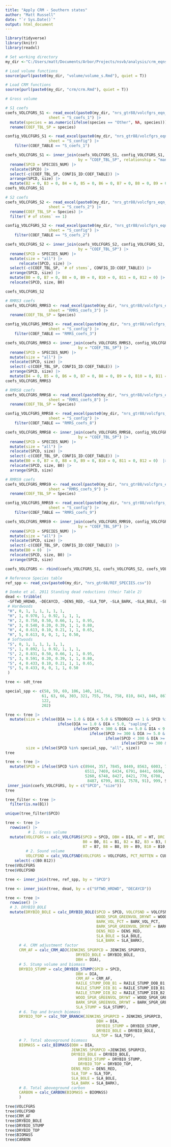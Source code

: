 ```yaml
---
title: "Apply CRM - Southern states"
author: "Matt Russell"
date: "`r Sys.Date()`"
output: html_document
---
```


```r
library(tidyverse)
library(knitr)
library(readxl)
```

```r
# Set working directory
my_dir <-"C:/Users/matt/Documents/Arbor/Projects/nsvb/analysis/crm_eqns/"
```

```r
# Load volume functions
source(purl(paste0(my_dir, "volume/volume_s.Rmd"), quiet = T))

# Load CRM functions
source(purl(paste0(my_dir, "crm/crm.Rmd"), quiet = T))
```


```r
# Gross volume

# S1 coefs
coefs_VOLCFGRS_S1 <- read_excel(paste0(my_dir, "nrs_gtr88/volcfgrs_eqn_coefs.xlsx"), 
                   sheet = "S_coefs_1") |> 
  mutate(species = as.numeric(ifelse(species == "Other", NA, species))) |> 
  rename(COEF_TBL_SP = species)

config_VOLCFGRS_S1 <- read_excel(paste0(my_dir, "nrs_gtr88/volcfgrs_eqn_coefs.xlsx"), 
                   sheet = "S_config") |> 
    filter(COEF_TABLE == "S_coefs_1") 

coefs_VOLCFGRS_S1 <- inner_join(coefs_VOLCFGRS_S1, config_VOLCFGRS_S1, 
                                by = "COEF_TBL_SP", relationship = "many-to-many") |>
  rename(SPCD = SPECIES_NUM) |>
  relocate(SPCD) |> 
  select(-c(COEF_TBL_SP, CONFIG_ID:COEF_TABLE)) |> 
  arrange(SPCD, size) |> 
  mutate(B2 = 0, B3 = 0, B4 = 0, B5 = 0, B6 = 0, B7 = 0, B8 = 0, B9 = 0, B10 = 0, B11 = 0, B12 = 0)
coefs_VOLCFGRS_S1

# S2 coefs
coefs_VOLCFGRS_S2 <- read_excel(paste0(my_dir, "nrs_gtr88/volcfgrs_eqn_coefs.xlsx"), 
                   sheet = "S_coefs_2") |> 
  rename(COEF_TBL_SP = Species) |> 
  filter(`# of stems` == 1)

config_VOLCFGRS_S2 <- read_excel(paste0(my_dir, "nrs_gtr88/volcfgrs_eqn_coefs.xlsx"), 
                   sheet = "S_config") |> 
    filter(COEF_TABLE == "S_coefs_2") 

coefs_VOLCFGRS_S2 <- inner_join(coefs_VOLCFGRS_S2, config_VOLCFGRS_S2, 
                                by = "COEF_TBL_SP") |>
  rename(SPCD = SPECIES_NUM) |>
  mutate(size = "all") |>
      relocate(SPCD, size) |> 
  select(-c(COEF_TBL_SP, `# of stems`, CONFIG_ID:COEF_TABLE)) |> 
  arrange(SPCD, size) |> 
  mutate(B0 = 0, B7 = 0, B8 = 0, B9 = 0, B10 = 0, B11 = 0, B12 = 0) |> 
  relocate(SPCD, size, B0)

coefs_VOLCFGRS_S2

# RMRS3 coefs
coefs_VOLCFGRS_RMRS3 <- read_excel(paste0(my_dir, "nrs_gtr88/volcfgrs_eqn_coefs.xlsx"), 
                   sheet = "RMRS_coefs_3") |> 
  rename(COEF_TBL_SP = Species) 

config_VOLCFGRS_RMRS3 <- read_excel(paste0(my_dir, "nrs_gtr88/volcfgrs_eqn_coefs.xlsx"), 
                   sheet = "S_config") |> 
    filter(COEF_TABLE == "RMRS_coefs_3") 

coefs_VOLCFGRS_RMRS3 <- inner_join(coefs_VOLCFGRS_RMRS3, config_VOLCFGRS_RMRS3, 
                                by = "COEF_TBL_SP") |>
  rename(SPCD = SPECIES_NUM) |>
  mutate(size = "all") |>
  relocate(SPCD, size) |> 
  select(-c(COEF_TBL_SP, CONFIG_ID:COEF_TABLE)) |> 
  arrange(SPCD, size) |> 
  mutate(B4 = 0, B5 = 0, B6 = 0, B7 = 0, B8 = 0, B9 = 0, B10 = 0, B11 = 0, B12 = 0)  
coefs_VOLCFGRS_RMRS3

# RMRS8 coefs
coefs_VOLCFGRS_RMRS8 <- read_excel(paste0(my_dir, "nrs_gtr88/volcfgrs_eqn_coefs.xlsx"), 
                   sheet = "RMRS_coefs_8") |> 
  rename(COEF_TBL_SP = Species) 

config_VOLCFGRS_RMRS8 <- read_excel(paste0(my_dir, "nrs_gtr88/volcfgrs_eqn_coefs.xlsx"), 
                   sheet = "S_config") |> 
    filter(COEF_TABLE == "RMRS_coefs_8") 

coefs_VOLCFGRS_RMRS8 <- inner_join(coefs_VOLCFGRS_RMRS8, config_VOLCFGRS_RMRS8, 
                                by = "COEF_TBL_SP") |>
  rename(SPCD = SPECIES_NUM) |>
  mutate(size = "all") |>
  relocate(SPCD, size) |> 
  select(-c(COEF_TBL_SP, CONFIG_ID:COEF_TABLE)) |> 
  mutate(B0 = 0, B7 = 0, B8 = 0, B9 = 0, B10 = 0, B11 = 0, B12 = 0)  |> 
  relocate(SPCD, size, B0) |> 
  arrange(SPCD, size)

# RMRS9 coefs
coefs_VOLCFGRS_RMRS9 <- read_excel(paste0(my_dir, "nrs_gtr88/volcfgrs_eqn_coefs.xlsx"), 
                   sheet = "RMRS_coefs_9") |> 
  rename(COEF_TBL_SP = Species) 

config_VOLCFGRS_RMRS9 <- read_excel(paste0(my_dir, "nrs_gtr88/volcfgrs_eqn_coefs.xlsx"), 
                   sheet = "S_config") |> 
    filter(COEF_TABLE == "RMRS_coefs_9") 

coefs_VOLCFGRS_RMRS9 <- inner_join(coefs_VOLCFGRS_RMRS9, config_VOLCFGRS_RMRS9, 
                                by = "COEF_TBL_SP") |>
  rename(SPCD = SPECIES_NUM) |>
  mutate(size = "all") |>
  relocate(SPCD, size) |> 
  select(-c(COEF_TBL_SP, CONFIG_ID:COEF_TABLE)) |> 
  mutate(B0 = 0)  |> 
  relocate(SPCD, size, B0) |> 
  arrange(SPCD, size)

coefs_VOLCFGRS <- rbind(coefs_VOLCFGRS_S1, coefs_VOLCFGRS_S2, coefs_VOLCFGRS_RMRS3, coefs_VOLCFGRS_RMRS8, coefs_VOLCFGRS_RMRS9)

# Reference Species table
ref_spp <- read_csv(paste0(my_dir, "nrs_gtr88/REF_SPECIES.csv")) 

# Domke et al. 2011 Standing dead reductions (their Table 2)
dead <- tribble(
 ~SFTWD_HRDWD, ~DECAYCD, ~DENS_RED, ~SLA_TOP, ~SLA_BARK, ~SLA_BOLE, ~SLA_STUMP, ~SLA_ROOTS,
 # Hardwoods
 "H", 0, 1, 1, 1, 1, 1, 1,
 "H", 1, 0.970, 1, 0.92, 1, 1, 1, 
 "H", 2, 0.750, 0.50, 0.66, 1, 1, 0.95,
 "H", 3, 0.540, 0.20, 0.39, 1, 1, 0.80,
 "H", 4, 0.613, 0.10, 0.21, 1, 1, 0.65,
 "H", 5, 0.613, 0, 0, 1, 1, 0.50,
 # Softwoods
 "S", 0, 1, 1, 1, 1, 1, 1,
 "S", 1, 0.892, 1, 0.92, 1, 1, 1,
 "S", 2, 0.831, 0.50, 0.66, 1, 1, 0.95,
 "S", 3, 0.591, 0.20, 0.39, 1, 1, 0.80,
 "S", 4, 0.433, 0.10, 0.21, 1, 1, 0.65,
 "S", 5, 0.433, 0, 0, 1, 1, 0.50
 )
```

```r
tree <- sdt_tree

special_spp <- c(58, 59, 69, 106, 140, 141, 
                61, 63, 66, 303, 321, 755, 756, 758, 810, 843, 846, 867, 8513,
                122,
                202)

tree <- tree |> 
  mutate(size = ifelse(DIA >= 1.0 & DIA < 5.0 & STDORGCD == 1 & SPCD %in% c(111, 131), "planted sapling", 
                       ifelse(DIA >= 1.0 & DIA < 5.0, "sapling", 
                              ifelse(SPCD < 300 & DIA >= 5.0 & DIA < 9.0, "poles",
                                     ifelse(SPCD >= 300 & DIA >= 5.0 & DIA < 11.0, "poles",
                                            ifelse(SPCD < 300 & DIA >= 9.0, "sawtimber",
                                                   ifelse(SPCD >= 300 & DIA >= 11.0, "sawtimber", "foo")))))),
         size = ifelse(SPCD %in% special_spp, "all", size))
tree

tree <- tree |> 
  mutate(SPCD = ifelse(SPCD %in% c(8944, 357, 7845, 8449, 8563, 6003, 7455, 
                                   6511, 7469, 6434, 6791, 8441, 6696, 6782,
                                   5260, 6748, 8427, 8421, 770, 6708,
                                    8487, 6799, 8612, 7578, 91), 999, SPCD)) |>
 inner_join(coefs_VOLCFGRS, by = c("SPCD", "size")) 
tree

tree_filter <- tree |> 
  filter(is.na(B1))

unique(tree_filter$SPCD)

tree <- tree |> 
  rowwise() |> 
          # 1. Gross volume
  mutate(VOLCFGRS = calc_VOLCFGRS(SPCD = SPCD, DBH = DIA, HT = HT, DRC = DIA, 
                                  B0 = B0, B1 = B1, B2 = B2, B3 = B3, B4 = B4, B5 = B5, B6 = B6,
                                  B7 = B7, B8 = B8, B9 = B9, B10 = B10, B11 = B11, B12 = B12),
         # 2. Sound volume
         VOLCFSND = calc_VOLCFSND(VOLCFGRS = VOLCFGRS, PCT_ROTTEN = CULL)) |> 
    select(-c(B0:B12))
tree$VOLCFGRS
tree$VOLCFSND
```

```r
tree <- inner_join(tree, ref_spp, by = "SPCD") 

tree <- inner_join(tree, dead, by = c("SFTWD_HRDWD", "DECAYCD")) 

tree <- tree |> 
  rowwise() |> 
  # 3. DRYBIO_BOLE
  mutate(DRYBIO_BOLE = calc_DRYBIO_BOLE(SPCD = SPCD, VOLCFSND = VOLCFSND, 
                                        WOOD_SPGR_GREENVOL_DRYWT = WOOD_SPGR_GREENVOL_DRYWT, 
                                        BARK_VOL_PCT = BARK_VOL_PCT,
                                        BARK_SPGR_GREENVOL_DRYWT = BARK_SPGR_GREENVOL_DRYWT,
                                        DENS_RED = DENS_RED, 
                                        SLA_BOLE = SLA_BOLE, 
                                        SLA_BARK = SLA_BARK),
      # 4. CRM adjustment factor   
      CRM_AF = calc_CRM_ADJ(JENKINS_SPGRPCD = JENKINS_SPGRPCD, 
                               DRYBIO_BOLE = DRYBIO_BOLE, 
                               DBH = DIA),
      # 5. Stump volume and biomass
      DRYBIO_STUMP = calc_DRYBIO_STUMP(SPCD = SPCD, 
                               DBH = DIA,
                               CRM_AF = CRM_AF,
                               RAILE_STUMP_DOB_B1 = RAILE_STUMP_DOB_B1, 
                               RAILE_STUMP_DIB_B1 = RAILE_STUMP_DIB_B1, 
                               RAILE_STUMP_DIB_B2 = RAILE_STUMP_DIB_B2,
                               WOOD_SPGR_GREENVOL_DRYWT = WOOD_SPGR_GREENVOL_DRYWT, 
                               BARK_SPGR_GREENVOL_DRYWT = BARK_SPGR_GREENVOL_DRYWT,
                               SLA_STUMP = SLA_STUMP),
      # 6. Top and branch biomass
      DRYBIO_TOP = calc_TOP_BRANCH(JENKINS_SPGRPCD = JENKINS_SPGRPCD, 
                                        DBH = DIA, 
                                        DRYBIO_STUMP = DRYBIO_STUMP, 
                                        DRYBIO_BOLE = DRYBIO_BOLE,
                                      SLA_TOP = SLA_TOP),
      # 7. Total aboveground biomass
      BIOMASS = calc_BIOMASS(DBH = DIA,
                             JENKINS_SPGRPCD =JENKINS_SPGRPCD,
                             DRYBIO_BOLE = DRYBIO_BOLE, 
                                DRYBIO_STUMP = DRYBIO_STUMP, 
                                DRYBIO_TOP = DRYBIO_TOP,
                             DENS_RED = DENS_RED, 
                             SLA_TOP = SLA_TOP, 
                             SLA_BOLE = SLA_BOLE, 
                             SLA_BARK = SLA_BARK),
      # 8. Total aboveground carbon
      CARBON = calc_CARBON(BIOMASS = BIOMASS)
      ) 

tree$VOLCFGRS
tree$VOLCFSND
tree$CRM_AF
tree$DRYBIO_BOLE
tree$DRYBIO_STUMP
tree$DRYBIO_TOP
tree$BIOMASS
tree$CARBON
```

